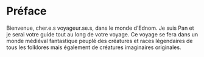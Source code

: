 # Préface {.unnumbered}

Bienvenue, cher.e.s voyageur.se.s, dans le monde d'Ednom. Je suis Pan et je serai votre guide tout au long de votre voyage. Ce voyage se fera dans un monde médiéval fantastique peuplé des créatures et races légendaires de tous les folklores mais également de créatures imaginaires originales. 

